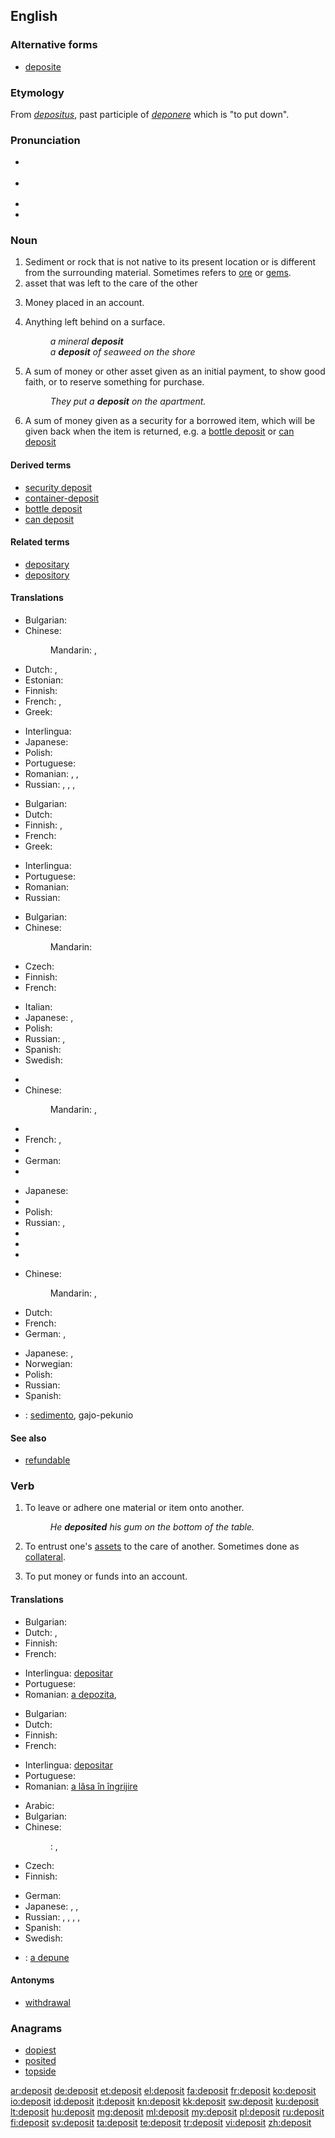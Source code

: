 {{wikipedia|dab=deposit}}
==English==

===Alternative forms===
* [[deposite]] {{qualifier|17th-19th centuries}}

===Etymology===
From {{etyl|la}} ''[[depositus]]'', past participle of ''[[deponere]]'' which is "to put down".

===Pronunciation===
* {{a|UK}} {{IPA|/dɪˈpɒzɪt/}}
* {{a|US}} {{IPA|/dɨˈpɑzɪt/}}
* {{audio|en-us-deposit.ogg|Audio (US)}}
* {{rhymes|ɒzɪt}}

===Noun===
{{en-noun}}

# Sediment or rock that is not native to its present location or is different from the surrounding material.  Sometimes refers to [[ore]] or [[gem]]s.
# asset that was left to the care of the other <!--this definition could use so much improvement, I'm not sure what it means-->
# {{banking}} Money placed in an account.
# Anything left behind on a surface.
#: ''a mineral '''deposit'''''
#: ''a '''deposit''' of seaweed on the shore''
# {{finance}} A sum of money or other asset given as an initial payment, to show good faith, or to reserve something for purchase.
#: ''They put a '''deposit''' on the apartment.''
# A sum of money given as a security for a borrowed item, which will be given back when the item is returned, e.g. a [[bottle deposit]] or [[can deposit]]

====Derived terms====
* [[security deposit]]
* [[container-deposit]]
* [[bottle deposit]]
* [[can deposit]]

====Related terms====
* [[depositary]]
* [[depository]]

====Translations====
{{trans-top|sediment or rock different from the surrounding material}}
* Bulgarian: {{t-|bg|залеж|m}}
* Chinese:
*: Mandarin: {{t|cmn|沉積|sc=Hani}}, {{t|cmn|沉积|tr=chénjī|sc=Hani}}
* Dutch: {{t-|nl|afzetting|f}}, {{t-|nl|neerzetting|f}}
* Estonian: {{t-|et|sadestis}}
* Finnish: {{t-|fi|esiintymä}}
* French: {{t+|fr|dépôt|m}},  {{t+|fr|gisement|m}}
* Greek: {{t+|el|κοίτασμα|n|tr=kítazma}}
{{trans-mid}}
* Interlingua: {{t-|ia|deposito}}
* Japanese: {{t-|ja|堆積物|tr=たいせきぶつ, taisekibutsu|sc=Jpan}}
* Polish: {{t+|pl|osad|m}}
* Portuguese: {{t+|pt|depósito|m}}
* Romanian: {{t-|ro|depozit|n}}, {{t-|ro|depunere|f}}, {{t-|ro|zăcământ|n}}
* Russian: {{t+|ru|месторождение|n|tr=mestoroždénije}}, {{t+|ru|залежь|f|tr=záležʹ}}, {{t+|ru|осадок|m|tr=osádok|sc=Cyrl}}, {{t+|ru|отложение|n|tr=otložénije|sc=Cyrl}}
{{trans-bottom}}

{{trans-top|asset that was left to the care of the other}}
* Bulgarian: {{t+|bg|депозит|m}}
* Dutch: {{t-|nl|storting|f}}
* Finnish: {{t+|fi|talletus}}, {{t+|fi|pano}}
* French: {{t+|fr|dépôt|m}}
* Greek: {{t+|el|προκαταβολή|f|tr=prokatavolí|sc=Grek}}
{{trans-mid}}
* Interlingua: {{t-|ia|deposito}}
* Portuguese: {{t+|pt|depósito|m}}
* Romanian: {{t-|ro|depozit|n}}
* Russian: {{t+|ru|депозит|m|tr=depozít|sc=Cyrl}}
{{trans-bottom}}

{{trans-top|money placed in an account}}
* Bulgarian: {{t+|bg|влог|m}}
* Chinese:
*: Mandarin: {{t|cmn|存款|tr=cúnkuǎn|sc=Hani}}
* Czech: {{t-|cs|vklad|m}}
* Finnish: {{t+|fi|talletus}}
* French: {{t+|fr|dépôt|m}}
{{trans-mid}}
* Italian: {{t-|it|caparra}}
* Japanese: {{t+|ja|預金|tr=yokin}},  {{t+|ja|デポジット|tr=depojitto}}
* Polish: {{t-|pl|depozyt|m}}
* Russian: {{t+|ru|депозит|m|tr=depozít}},  {{t+|ru|вклад|m|tr=vklad}}
* Spanish: {{t+|es|depósito|m}}
* Swedish: {{t+|sv|insättning|c}}
{{trans-bottom}}

{{trans-top|a sum of money given as an initial payment}}
* {{trreq|Arabic}}
* Chinese:
*: Mandarin: {{t|cmn|押金|tr=yājīn|sc=Hani}}, {{t|cmn|定金|tr=dìngjīn|sc=Hani}}
* {{trreq|Dutch}}
* French: {{t+|fr|acompte|m}}, {{t+|fr|arrhes|f|p}}
* {{trreq|Georgian}}
* German: {{t+|de|Anzahlung|f}}
* {{trreq|Italian}}
{{trans-mid}}
* Japanese: {{t+|ja|保証金|tr=ほしょうきん, hoshōkin|sc=Jpan}}
* {{trreq|Korean}}
* Polish: {{t+|pl|zaliczka|f}}
* Russian: {{t+|ru|задаток|m|tr=zadátok|sc=Cyrl}}, {{t+|ru|взнос|m|tr=vznos|sc=Cyrl}}
* {{trreq|Swedish}}
* {{trreq|Thai}}
* {{trreq|Turkish}}
{{trans-bottom}}

{{trans-top|security for a borrowed item}}
* Chinese:
*: Mandarin: {{t|cmn|保證金|sc=Hani}}, {{t|cmn|保证金|tr=bǎozhèngjīn|sc=Hani}}
* Dutch: {{t-|nl|statiegeld}}
* French: {{t+|fr|caution|f}}
* German: {{t+|de|Pfand|m}}, {{t+|de|Kaution|f}}
{{trans-mid}}
* Japanese: {{t+|ja|担保|tr=たんぽ, tanpo|sc=Jpan}}, {{t-|ja|敷金|tr=しききん, shikikin|sc=Jpan}}
* Norwegian: {{t-|no|depositum}}
* Polish: {{t+|pl|kaucja|f}}
* Russian: {{t+|ru|залог|m|tr=zalóg|sc=Cyrl}}
* Spanish: {{t-|es|empeño|m}}
{{trans-bottom}}

{{checktrans-top}}
* {{ttbc|io}}: [[sedimento]], gajo-pekunio
{{trans-bottom}}

====See also====
* [[refundable]]

===Verb===
{{en-verb}}

# {{transitive}} To leave or adhere one material or item onto another.
#: ''He '''deposited''' his gum on the bottom of the table.''
# To entrust one's [[asset]]s to the care of another.  Sometimes done as [[collateral]].
# {{transitive}} To put money or funds into an account.

====Translations====
{{trans-top|to settle one material onto another}}
* Bulgarian: {{t-|bg|отлагам се}}
* Dutch: {{t+|nl|afzetten}}, {{t+|nl|neerzetten}}
* Finnish: {{t+|fi|kiinnittää}}
* French: {{t+|fr|déposer}}
{{trans-mid}}
* Interlingua: [[depositar]]
* Portuguese: {{t+|pt|depositar}}
* Romanian: [[a depozita]],  {{t+|ro|depune}}
{{trans-bottom}}

{{trans-top|to entrust one's assets to the care of another}}
* Bulgarian: {{t-|bg|депонирам}}
* Dutch: {{t+|nl|storten}}
* Finnish: {{t+|fi|uskoa}} {{t+|fi|haltuun}}
* French: {{t+|fr|déposer}}
{{trans-mid}}
* Interlingua: [[depositar]]
* Portuguese: {{t+|pt|depositar}}
* Romanian: [[a lăsa în îngrijire]]
{{trans-bottom}}

{{trans-top|to put money or funds into an account}}
* Arabic: {{t-|ar|أودع|tr='awda3a}}
* Bulgarian: {{t+|bg|влагам}}
* Chinese:
*: {{ttbc|cmn}}: {{t|cmn|存款|tr=cúnkuǎn|sc=Hani}}, {{zh-tsp|儲蓄|储蓄|chǔxù}}
* Czech: {{t+|cs|vložit}}
* Finnish: {{t+|fi|tallettaa}}
{{trans-mid}}
* German: {{t+|de|einzahlen}}
* Japanese: {{t-|ja|預金する|tr=yokin-suru}}, {{t-|ja|預け入れる|tr=azuke-ireru}}, {{t-|ja|預ける|tr=azukeru}}
* Russian: {{t+|ru|вкладывать|tr=vkládyvat'}} {{impf}},  {{t+|ru|вложить|tr=vložít'}} {{pf.}}, {{t+|ru|депонировать|tr=deponírovat'}} {{impf}}, {{t+|ru|класть|tr=klast'}} {{impf}},  {{t+|ru|положить|tr=položít'}} {{pf.}}
* Spanish: {{t-|es|depositar}}
* Swedish: {{t+|sv|sätta in}}
{{trans-bottom}}

{{checktrans-top}}
* {{ttbc|ro}}: [[a depune]]
{{trans-bottom}}

====Antonyms====
* [[withdrawal]]

===Anagrams===
* [[dopiest#English|dopiest]]
* [[posited#English|posited]]
* [[topside#English|topside]]

[[ar:deposit]]
[[de:deposit]]
[[et:deposit]]
[[el:deposit]]
[[fa:deposit]]
[[fr:deposit]]
[[ko:deposit]]
[[io:deposit]]
[[id:deposit]]
[[it:deposit]]
[[kn:deposit]]
[[kk:deposit]]
[[sw:deposit]]
[[ku:deposit]]
[[lt:deposit]]
[[hu:deposit]]
[[mg:deposit]]
[[ml:deposit]]
[[my:deposit]]
[[pl:deposit]]
[[ru:deposit]]
[[fi:deposit]]
[[sv:deposit]]
[[ta:deposit]]
[[te:deposit]]
[[tr:deposit]]
[[vi:deposit]]
[[zh:deposit]]
